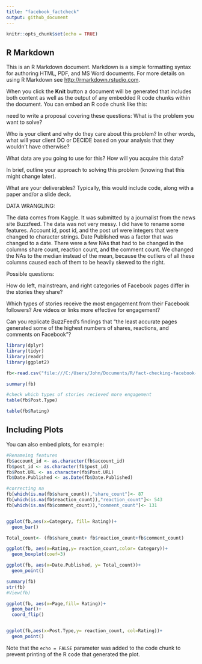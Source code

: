 ```yaml
---
title: "facebook_factcheck"
output: github_document
---
```


```r
knitr::opts_chunk$set(echo = TRUE)
```

## R Markdown

This is an R Markdown document. Markdown is a simple formatting syntax for authoring HTML, PDF, and MS Word documents. For more details on using R Markdown see <http://rmarkdown.rstudio.com>.

When you click the **Knit** button a document will be generated that includes both content as well as the output of any embedded R code chunks within the document. You can embed an R code chunk like this:

need to write a proposal covering these questions:
What is the problem you want to solve?

Who is your client and why do they care about this problem? In other words, what will your client DO or DECIDE based on your analysis that they wouldn’t have otherwise?

What data are you going to use for this? How will you acquire this data?

In brief, outline your approach to solving this problem (knowing that this might change later).

What are your deliverables? Typically, this would include code, along with a paper and/or a slide deck.


DATA WRANGLING:

 The data comes from Kaggle. It was submitted by a journalist from the news site Buzzfeed. The data was not very messy. I did have to rename some features.  Account id, post id, and the post url were integers that were changed to character strings. Date Published was a factor that was changed to a date. 
     There were a few NAs that had to be changed in the columns share count, reaction count, and the comment count. We changed the NAs	to the median instead of the mean, because the outliers of all these columns caused each of them to be heavily skewed to the right. 


Possible questions:

How do left, mainstream, and right categories of Facebook pages differ in the stories they share?

Which types of stories receive the most engagement from their Facebook followers? Are videos or links more effective for engagement?

Can you replicate BuzzFeed’s findings that “the least accurate pages generated some of the highest numbers of shares, reactions, and comments on Facebook”?

```r
library(dplyr)
library(tidyr)
library(readr)
library(ggplot2)

fb<-read.csv("file:///C:/Users/John/Documents/R/fact-checking-facebook-politics-pages/facebook-fact-check.csv")

summary(fb)

#check which types of stories recieved more engagement
table(fb$Post.Type)

table(fb$Rating)


```

## Including Plots

You can also embed plots, for example:

```r
#Renameing features
fb$account_id <- as.character(fb$account_id)
fb$post_id <- as.character(fb$post_id)
fb$Post.URL <- as.character(fb$Post.URL)
fb$Date.Published <- as.Date(fb$Date.Published)

#correcting na
fb[which(is.na(fb$share_count)),"share_count"]<- 87
fb[which(is.na(fb$reaction_count)),"reaction_count"]<- 543
fb[which(is.na(fb$comment_count)),"comment_count"]<- 131


ggplot(fb,aes(x=Category, fill= Rating))+
  geom_bar()

Total_count<- (fb$share_count+ fb$reaction_count+fb$comment_count)

ggplot(fb, aes(x=Rating,y= reaction_count,color= Category))+
  geom_boxplot(coef=3)

ggplot(fb, aes(x=Date.Published, y= Total_count))+
  geom_point()

summary(fb)
str(fb)
#View(fb)


```
```r
ggplot(fb, aes(x=Page,fill= Rating))+
  geom_bar()+
  coord_flip()


ggplot(fb,aes(x=Post.Type,y= reaction_count, col=Rating))+
  geom_point()

```


Note that the `echo = FALSE` parameter was added to the code chunk to prevent printing of the R code that generated the plot.
